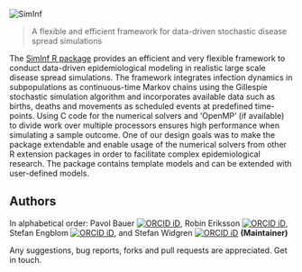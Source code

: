 <p></p><p><img
src="https://raw.githubusercontent.com/stewid/SimInf/master/logo/logo.png"
alt="SimInf"></p>

<blockquote><p>A flexible and efficient framework for data-driven
stochastic disease spread simulations</p></blockquote>

The [SimInf R package](https://cran.r-project.org/package=SimInf)
provides an efficient and very flexible framework to conduct
data-driven epidemiological modeling in realistic large scale disease
spread simulations. The framework integrates infection dynamics in
subpopulations as continuous-time Markov chains using the Gillespie
stochastic simulation algorithm and incorporates available data such
as births, deaths and movements as scheduled events at predefined
time-points. Using C code for the numerical solvers and 'OpenMP' (if
available) to divide work over multiple processors ensures high
performance when simulating a sample outcome. One of our design goals
was to make the package extendable and enable usage of the numerical
solvers from other R extension packages in order to facilitate complex
epidemiological research. The package contains template models and can
be extended with user-defined models.

## Authors

In alphabetical order: Pavol Bauer [![ORCID
iD](https://info.orcid.org/wp-content/uploads/2019/11/orcid_16x16.png)](https://orcid.org/0000-0003-4328-7171),
Robin Eriksson [![ORCID
iD](https://info.orcid.org/wp-content/uploads/2019/11/orcid_16x16.png)](https://orcid.org/0000-0002-4291-712X),
Stefan Engblom [![ORCID
iD](https://info.orcid.org/wp-content/uploads/2019/11/orcid_16x16.png)](https://orcid.org/0000-0002-3614-1732),
and Stefan Widgren [![ORCID
iD](https://info.orcid.org/wp-content/uploads/2019/11/orcid_16x16.png)](https://orcid.org/0000-0001-5745-2284)
**(Maintainer)**

Any suggestions, bug reports, forks and pull requests are
appreciated. Get in touch.
